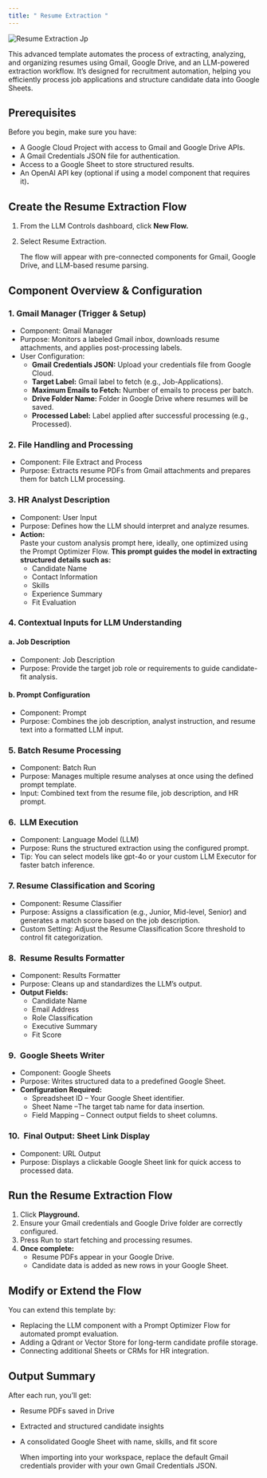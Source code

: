 ```yaml
---
title: " Resume Extraction "
---
```


![Resume Extraction Jp](/images/ResumeExtraction.jpg)

This advanced template automates the process of extracting, analyzing, and organizing resumes using Gmail, Google Drive, and an LLM-powered extraction workflow. It’s designed for recruitment automation, helping you efficiently process job applications and structure candidate data into Google Sheets.

## **Prerequisites**

Before you begin, make sure you have:

- A Google Cloud Project with access to Gmail and Google Drive APIs.
- A Gmail Credentials JSON file for authentication.
- Access to a Google Sheet to store structured results.
- An OpenAI API key (optional if using a model component that requires it)**.**

## **Create the Resume Extraction Flow**

1. From the LLM Controls dashboard, click **New Flow.**
2. Select Resume Extraction.

   The flow will appear with pre-connected components for Gmail, Google Drive, and LLM-based resume parsing.

## **Component Overview & Configuration**

### **1. Gmail Manager (Trigger & Setup)**

- Component: Gmail Manager
- Purpose: Monitors a labeled Gmail inbox, downloads resume attachments, and applies post-processing labels.
- User Configuration:
  - **Gmail Credentials JSON:** Upload your credentials file from Google Cloud.
  - **Target Label:** Gmail label to fetch (e.g., Job-Applications).
  - **Maximum Emails to Fetch:** Number of emails to process per batch.
  - **Drive Folder Name:** Folder in Google Drive where resumes will be saved.
  - **Processed Label:** Label applied after successful processing (e.g., Processed).

### **2. File Handling and Processing**

- Component: File Extract and Process
- Purpose: Extracts resume PDFs from Gmail attachments and prepares them for batch LLM processing.

### **3. HR Analyst Description**

- Component: User Input
- Purpose: Defines how the LLM should interpret and analyze resumes.
- **Action:**\
  Paste your custom analysis prompt here, ideally, one optimized using the Prompt Optimizer Flow. **This prompt guides the model in extracting structured details such as:**
  - Candidate Name
  - Contact Information
  - Skills
  - Experience Summary
  - Fit Evaluation

### **4. Contextual Inputs for LLM Understanding**

#### **a. Job Description**

- Component: Job Description
- Purpose: Provide the target job role or requirements to guide candidate-fit analysis.

#### **b. Prompt Configuration**

- Component: Prompt
- Purpose: Combines the job description, analyst instruction, and resume text into a formatted LLM input.

### **5. Batch Resume Processing**

- Component: Batch Run
- Purpose: Manages multiple resume analyses at once using the defined prompt template.
- Input: Combined text from the resume file, job description, and HR prompt.

### **6.  LLM Execution**

- Component: Language Model (LLM)
- Purpose: Runs the structured extraction using the configured prompt.
- Tip: You can select models like gpt-4o or your custom LLM Executor for faster batch inference.

### **7. Resume Classification and Scoring**

- Component: Resume Classifier
- Purpose: Assigns a classification (e.g., Junior, Mid-level, Senior) and generates a match score based on the job description.
- Custom Setting: Adjust the Resume Classification Score threshold to control fit categorization.

### **8.  Resume Results Formatter**

- Component: Results Formatter
- Purpose: Cleans up and standardizes the LLM’s output.
- **Output Fields:**
  - Candidate Name
  - Email Address
  - Role Classification
  - Executive Summary
  - Fit Score

### **9.  Google Sheets Writer**

- Component: Google Sheets
- Purpose: Writes structured data to a predefined Google Sheet.
- **Configuration Required:**
  - Spreadsheet ID – Your Google Sheet identifier.
  - Sheet Name –The target tab name for data insertion.
  - Field Mapping – Connect output fields to sheet columns.

### **10.  Final Output: Sheet Link Display**

- Component: URL Output
- Purpose: Displays a clickable Google Sheet link for quick access to processed data.

## **Run the Resume Extraction Flow**

1. Click **Playground.**
2. Ensure your Gmail credentials and Google Drive folder are correctly configured.
3. Press Run to start fetching and processing resumes.
4. **Once complete:**
   - Resume PDFs appear in your Google Drive.
   - Candidate data is added as new rows in your Google Sheet.

## **Modify or Extend the Flow**

You can extend this template by:

- Replacing the LLM component with a Prompt Optimizer Flow for automated prompt evaluation.
- Adding a Qdrant or Vector Store for long-term candidate profile storage.
- Connecting additional Sheets or CRMs for HR integration.

## **Output Summary**

After each run, you’ll get:

- Resume PDFs saved in Drive
- Extracted and structured candidate insights
- A consolidated Google Sheet with name, skills, and fit score

  <Note>
    When importing into your workspace, replace the default Gmail credentials provider with your own Gmail Credentials JSON.
  </Note>